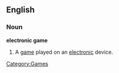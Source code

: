 ==English==
===Noun===
'''electronic game'''
# A [[game]] played on an [[electronic]] device.

[[Category:Games]]